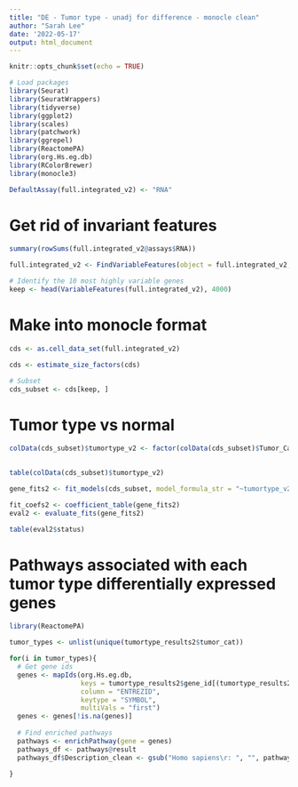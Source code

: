```yaml
---
title: "DE - Tumor type - unadj for difference - monocle clean"
author: "Sarah Lee"
date: '2022-05-17'
output: html_document
---
```


```r
knitr::opts_chunk$set(echo = TRUE)

# Load packages
library(Seurat)
library(SeuratWrappers)
library(tidyverse)
library(ggplot2)
library(scales)
library(patchwork)
library(ggrepel)
library(ReactomePA)
library(org.Hs.eg.db)
library(RColorBrewer)
library(monocle3)
```


```r
DefaultAssay(full.integrated_v2) <- "RNA"
```

# Get rid of invariant features
```r
summary(rowSums(full.integrated_v2@assays$RNA))
```

```r
full.integrated_v2 <- FindVariableFeatures(object = full.integrated_v2, selection.method = "vst", nfeatures = 4000)

# Identify the 10 most highly variable genes
keep <- head(VariableFeatures(full.integrated_v2), 4000)
```

# Make into monocle format
```r
cds <- as.cell_data_set(full.integrated_v2)
```

```r
cds <- estimate_size_factors(cds)
```

```r
# Subset
cds_subset <- cds[keep, ]
```

# Tumor type vs normal
```r
colData(cds_subset)$tumortype_v2 <- factor(colData(cds_subset)$Tumor_Categories, levels = c("Non-Tumor", "Astrocytoma", "Embryonal", "Ependymoma",
                                                                              "Glioneuronal/Neuronal", "Glioblastoma", "Schwannoma"))
```

```r
table(colData(cds_subset)$tumortype_v2)
```


```r
gene_fits2 <- fit_models(cds_subset, model_formula_str = "~tumortype_v2")
```

```r
fit_coefs2 <- coefficient_table(gene_fits2)
eval2 <- evaluate_fits(gene_fits2)

table(eval2$status)
```

# Pathways associated with each tumor type differentially expressed genes
```r
library(ReactomePA)
```

```r
tumor_types <- unlist(unique(tumortype_results2$tumor_cat))

for(i in tumor_types){
  # Get gene ids
  genes <- mapIds(org.Hs.eg.db, 
                  keys = tumortype_results2$gene_id[(tumortype_results2$tumor_cat == i & tumortype_results2$sig %in% "1")], 
                  column = "ENTREZID", 
                  keytype = "SYMBOL", 
                  multiVals = "first")
  genes <- genes[!is.na(genes)]
  
  # Find enriched pathways
  pathways <- enrichPathway(gene = genes)
  pathways_df <- pathways@result
  pathways_df$Description_clean <- gsub("Homo sapiens\r: ", "", pathways_df$Description)
  
}
```


